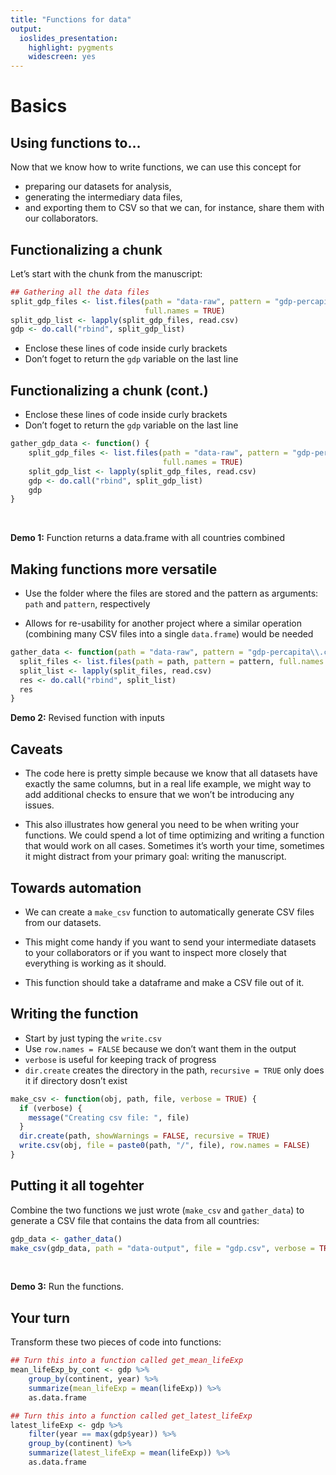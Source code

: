 ```yaml
---
title: "Functions for data"
output:
  ioslides_presentation:
    highlight: pygments
    widescreen: yes
---
```


# Basics

## Using functions to...

Now that we know how to write functions, we can use this concept for 

- preparing our datasets for analysis, 
- generating the intermediary data files, 
- and exporting them to CSV so that we can, for instance, share them with our collaborators.

## Functionalizing a chunk

Let's start with the chunk from the manuscript:

```r
## Gathering all the data files
split_gdp_files <- list.files(path = "data-raw", pattern = "gdp-percapita\\.csv$", 
                              full.names = TRUE)
split_gdp_list <- lapply(split_gdp_files, read.csv)
gdp <- do.call("rbind", split_gdp_list)
```

- Enclose these lines of code inside curly brackets 
- Don't foget to return the `gdp` variable on the last line

## Functionalizing a chunk (cont.)

- Enclose these lines of code inside curly brackets 
- Don't foget to return the `gdp` variable on the last line

```r
gather_gdp_data <- function() {
    split_gdp_files <- list.files(path = "data-raw", pattern = "gdp-percapita\\.csv$", 
                                  full.names = TRUE)
    split_gdp_list <- lapply(split_gdp_files, read.csv)
    gdp <- do.call("rbind", split_gdp_list)
    gdp
}
```

<br>

**Demo 1:** Function returns a data.frame with all countries combined

## Making functions more versatile

- Use the folder where the files are stored and the pattern as arguments: `path` and `pattern`,
respectively

- Allows for re-usability for another project where a similar operation (combining many CSV files 
into a single `data.frame`) would be needed

```r
gather_data <- function(path = "data-raw", pattern = "gdp-percapita\\.csv$") {
  split_files <- list.files(path = path, pattern = pattern, full.names = TRUE)
  split_list <- lapply(split_files, read.csv)
  res <- do.call("rbind", split_list)
  res
}
```

**Demo 2:** Revised function with inputs

## Caveats

- The code here is pretty simple because we know that all datasets have
exactly the same columns, but in a real life example, we might way to add
additional checks to ensure that we won't be introducing any issues.

- This also illustrates how general you need to be when writing your
functions. We could spend a lot of time optimizing and writing a function
that would work on all cases. Sometimes it's worth your time, sometimes it
might distract from your primary goal: writing the manuscript.

## Towards automation

- We can create a `make_csv` function to automatically generate CSV files from our
datasets. 

- This might come handy if you want to send your intermediate datasets
to your collaborators or if you want to inspect more closely that everything is
working as it should.

- This function should take a dataframe and make a CSV file out of it.

## Writing the function {.build}

- Start by just typing the `write.csv`
- Use `row.names = FALSE` because we don't want them in the output
- `verbose` is useful for keeping track of progress
- `dir.create` creates the directory in the path, `recursive = TRUE` only
does it if directory dosn't exist

```r
make_csv <- function(obj, path, file, verbose = TRUE) {
  if (verbose) {
    message("Creating csv file: ", file)
  }
  dir.create(path, showWarnings = FALSE, recursive = TRUE)  
  write.csv(obj, file = paste0(path, "/", file), row.names = FALSE)
}
```

## Putting it all togehter

Combine the two functions we just wrote (`make_csv` and `gather_data`) to generate 
a CSV file that contains the data from all countries:

```r
gdp_data <- gather_data()
make_csv(gdp_data, path = "data-output", file = "gdp.csv", verbose = TRUE)
```

<br>

**Demo 3:** Run the functions.

## Your turn

Transform these two pieces of code into functions:

```r
## Turn this into a function called get_mean_lifeExp
mean_lifeExp_by_cont <- gdp %>%
    group_by(continent, year) %>%
    summarize(mean_lifeExp = mean(lifeExp)) %>%
    as.data.frame
```

```r
## Turn this into a function called get_latest_lifeExp
latest_lifeExp <- gdp %>%
    filter(year == max(gdp$year)) %>%
    group_by(continent) %>%
    summarize(latest_lifeExp = mean(lifeExp)) %>%
    as.data.frame
```

<!--

# Long computations

## Caching

- Caching is available in R Markdown but it can be pretty fragile. 

- For instance, caching is only based on whether the code in your chunk changes and 
doesn't check if your data on your hard drive is changing.

## Saving R objects

If the output of your R code can't be represented in a CSV file,
so you need to save it directly into an R object

```r
## If you need to save an R object to avoid the repetition of long computations
make_rds <- function(obj, file, ..., verbose = TRUE) {
    if (verbose) {
        message("Creating rds file: ", file)
    }
    saveRDS(obj, file = file)
    invisible(file.exists(file))
}
```

## Use in R Markdown documents

In your R Markdown document, you can do:

`gdp <- readRDS(file="data-output/gdp.rds")`

or maybe even:

```r
## An example of the kind of code you could use to work with time-consuming
## computations in R.
if ( !file.exists("data-output/gdp.rds")) {
    gdp <- gather_gdp_data() ## long computation...
    make_rds(gdp, file="data-output/gdp.rds")
}
gdp <- readRDS(file="data-output/gdp.rds")
```

-->